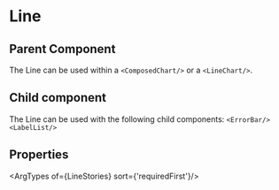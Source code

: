 

# Line

## Parent Component
The Line can be used within a `<ComposedChart/>` or a `<LineChart/>`.

## Child component
The Line can be used with the following child components: `<ErrorBar/>` `<LabelList/>`


## Properties
<ArgTypes of={LineStories} sort={'requiredFirst'}/>







